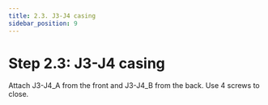 ```yaml
---
title: 2.3. J3-J4 casing
sidebar_position: 9
---
```



# Step 2.3: J3-J4 casing

Attach J3-J4_A from the front and J3-J4_B from the back. Use 4 screws to close.

<BlockImage src="hardware/electronics-guide/j3-j4-process1.png" alt="Attaching J3-J4 cover 1" width="80%" />
